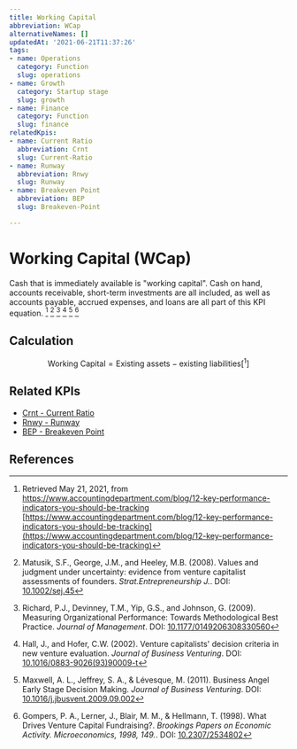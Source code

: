 ```yaml
---
title: Working Capital
abbreviation: WCap
alternativeNames: []
updatedAt: '2021-06-21T11:37:26'
tags:
- name: Operations
  category: Function
  slug: operations
- name: Growth
  category: Startup stage
  slug: growth
- name: Finance
  category: Function
  slug: finance
relatedKpis:
- name: Current Ratio
  abbreviation: Crnt
  slug: Current-Ratio
- name: Runway
  abbreviation: Rnwy
  slug: Runway
- name: Breakeven Point
  abbreviation: BEP
  slug: Breakeven-Point

---
```


# Working Capital (WCap)

Cash that is immediately available is "working capital". Cash on hand, accounts receivable, short-term investments are all included, as well as accounts payable, accrued expenses, and loans are all part of this KPI equation. [^1] [^2] [^3] [^4] [^5] [^6]

## Calculation

$$
\textrm{Working Capital} = \textrm{Existing assets} - \textrm{existing liabilities} [^1]
$$



## Related KPIs

- [Crnt - Current Ratio](/en/kpis/Current-Ratio)
- [Rnwy - Runway](/en/kpis/Runway)
- [BEP - Breakeven Point](/en/kpis/Breakeven-Point)

## References

[^1]:   Retrieved May 21, 2021, from https://www.accountingdepartment.com/blog/12-key-performance-indicators-you-should-be-tracking [https://www.accountingdepartment.com/blog/12-key-performance-indicators-you-should-be-tracking](https://www.accountingdepartment.com/blog/12-key-performance-indicators-you-should-be-tracking)
[^2]: Matusik, S.F., George, J.M., and Heeley, M.B. (2008). Values and judgment under uncertainty: evidence from venture capitalist assessments of founders. *Strat.Entrepreneurship J.*. DOI: [10.1002/sej.45](https://doi.org/10.1002/sej.45)
[^3]: Richard, P.J., Devinney, T.M., Yip, G.S., and Johnson, G. (2009). Measuring Organizational Performance: Towards Methodological Best Practice. *Journal of Management*. DOI: [10.1177/0149206308330560](https://doi.org/10.1177/0149206308330560)
[^4]: Hall, J., and Hofer, C.W. (2002). Venture capitalists' decision criteria in new venture evaluation. *Journal of Business Venturing*. DOI: [10.1016/0883-9026(93)90009-t](https://doi.org/10.1016/0883-9026(93)90009-t)
[^5]: Maxwell, A. L., Jeffrey, S. A., & Lévesque, M. (2011). Business Angel Early Stage Decision Making. *Journal of Business Venturing*. DOI: [10.1016/j.jbusvent.2009.09.002](https://doi.org/10.1016/j.jbusvent.2009.09.002)
[^6]: Gompers, P. A., Lerner, J., Blair, M. M., & Hellmann, T. (1998). What Drives Venture Capital Fundraising?. *Brookings Papers on Economic Activity. Microeconomics, 1998, 149.*. DOI: [10.2307/2534802](https://doi.org/10.2307/2534802)
[^7]:   Retrieved May 21, 2021, from https://www.accountingdepartment.com/blog/12-key-performance-indicators-you-should-be-tracking [https://www.accountingdepartment.com/blog/12-key-performance-indicators-you-should-be-tracking](https://www.accountingdepartment.com/blog/12-key-performance-indicators-you-should-be-tracking)
